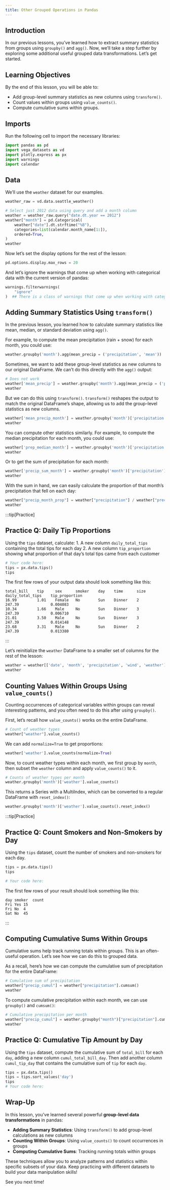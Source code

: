 ```yaml
---
title: Other Grouped Operations in Pandas
---
```





## Introduction

In our previous lessons, you’ve learned how to extract summary
statistics from groups using `groupby()` and `agg()`. Now, we’ll take a
step further by exploring some additional useful grouped data
transformations. Let’s get started.

## Learning Objectives

By the end of this lesson, you will be able to:

-   Add group-level summary statistics as new columns using
    `transform()`.
-   Count values within groups using `value_counts()`.
-   Compute cumulative sums within groups.

## Imports

Run the following cell to import the necessary libraries:

```python
import pandas as pd
import vega_datasets as vd
import plotly.express as px
import warnings
import calendar
```

## Data

We’ll use the `weather` dataset for our examples.

```python
weather_raw = vd.data.seattle_weather()

# Select just 2012 data using query and add a month column
weather = weather_raw.query("date.dt.year == 2012")
weather["month"] = pd.Categorical(
    weather["date"].dt.strftime("%B"),
    categories=list(calendar.month_name[1:]),
    ordered=True,
)
weather
```

Now let’s set the display options for the rest of the lesson:

```python
pd.options.display.max_rows = 20
```

And let’s ignore the warnings that come up when working with categorical
data with the current version of pandas:

```python
warnings.filterwarnings(
    "ignore"
)  ## There is a class of warnings that come up when working with categorical data with the current version of pandas that we can ignore
```

## Adding Summary Statistics Using `transform()`

In the previous lesson, you learned how to calculate summary statistics
like mean, median, or standard deviation using `agg()`.

For example, to compute the mean precipitation (rain + snow) for each
month, you could use:

```python
weather.groupby('month').agg(mean_precip = ('precipitation', 'mean'))
```

Sometimes, we want to add these group-level statistics as new columns to
our original DataFrame. We can’t do this directly with the `agg()`
output:

```python
# Does not work
weather['mean_precip'] = weather.groupby('month').agg(mean_precip = ('precipitation', 'mean'))
weather
```

But we can do this using `transform()`. `transform()` reshapes the
output to match the original DataFrame’s shape, allowing us to add the
group-level statistics as new columns.

```python
weather['mean_precip_month'] = weather.groupby('month')['precipitation'].transform('mean')
weather
```

You can compute other statistics similarly. For example, to compute the
median precipitation for each month, you could use:

```python
weather['prep_median_month'] = weather.groupby('month')['precipitation'].transform('median')    
weather
```

Or to get the sum of precipitation for each month:

```python
weather['precip_sum_month'] = weather.groupby('month')['precipitation'].transform('sum')
weather
```

With the sum in hand, we can easily calculate the proportion of that
month’s precipitation that fell on each day:

```python
weather["precip_month_prop"] = weather["precipitation"] / weather["precip_sum_month"]
weather
```

:::tip[Practice]

## Practice Q: Daily Tip Proportions

Using the `tips` dataset, calculate: 1. A new column `daily_total_tips`
containing the total tips for each day 2. A new column `tip_proportion`
showing what proportion of that day’s total tips came from each customer

```python
# Your code here:
tips = px.data.tips()
tips
```

The first few rows of your output data should look something like this:

``` text
total_bill    tip     sex      smoker    day    time      size    daily_total_tips    tip_proportion
16.99         1.01    Female   No        Sun    Dinner    2       247.39              0.004083
10.34         1.66    Male     No        Sun    Dinner    3       247.39              0.006710
21.01         3.50    Male     No        Sun    Dinner    3       247.39              0.014148
23.68         3.31    Male     No        Sun    Dinner    2       247.39              0.013380
```

:::

Let’s reinitialize the `weather` DataFrame to a smaller set of columns
for the rest of the lesson:

```python
weather = weather[['date', 'month', 'precipitation', 'wind', 'weather']]
weather
```

## Counting Values Within Groups Using `value_counts()`

Counting occurrences of categorical variables within groups can reveal
interesting patterns, and you often need to do this after using
`groupby()`.

First, let’s recall how `value_counts()` works on the entire DataFrame.

```python
# Count of weather types
weather["weather"].value_counts()
```

We can add `normalize=True` to get proportions:

```python
weather['weather'].value_counts(normalize=True)
```

Now, to count weather types within each month, we first group by
`month`, then subset the `weather` column and apply `value_counts()` to
it.

```python
# Counts of weather types per month
weather.groupby('month')['weather'].value_counts()
```

This returns a Series with a MultiIndex, which can be converted to a
regular DataFrame with `reset_index()`:

```python
weather.groupby('month')['weather'].value_counts().reset_index()
```

:::tip[Practice]

## Practice Q: Count Smokers and Non-Smokers by Day

Using the `tips` dataset, count the number of smokers and non-smokers
for each day.

```python
tips = px.data.tips()
tips

# Your code here:
```

The first few rows of your result should look something like this:

``` text
day smoker  count
Fri Yes 15
Fri No  4
Sat No  45
```

:::

## Computing Cumulative Sums Within Groups

Cumulative sums help track running totals within groups. This is an
often-useful operation. Let’s see how we can do this to grouped data.

As a recall, here’s how we can compute the cumulative sum of
precipitation for the entire DataFrame:

```python
# Cumulative sum of precipitation
weather["precip_cumul"] = weather["precipitation"].cumsum()
weather
```

To compute cumulative precipitation within each month, we can use
`groupby()` and `cumsum()`:

```python
# Cumulative precipitation per month
weather["precip_cumul"] = weather.groupby("month")["precipitation"].cumsum()
weather
```

## Practice Q: Cumulative Tip Amount by Day

Using the `tips` dataset, compute the cumulative sum of `total_bill` for
each `day`, adding a new column `cumul_total_bill_day`. Then add another
column `cumul_tip_day` that contains the cumulative sum of `tip` for
each `day`.

```python
tips = px.data.tips()
tips = tips.sort_values('day')
tips
# Your code here:
```

## Wrap-Up

In this lesson, you’ve learned several powerful **group-level data
transformations** in pandas:

-   **Adding Summary Statistics**: Using `transform()` to add
    group-level calculations as new columns
-   **Counting Within Groups**: Using `value_counts()` to count
    occurrences in groups
-   **Computing Cumulative Sums**: Tracking running totals within groups

These techniques allow you to analyze patterns and statistics within
specific subsets of your data. Keep practicing with different datasets
to build your data manipulation skills!

See you next time!
